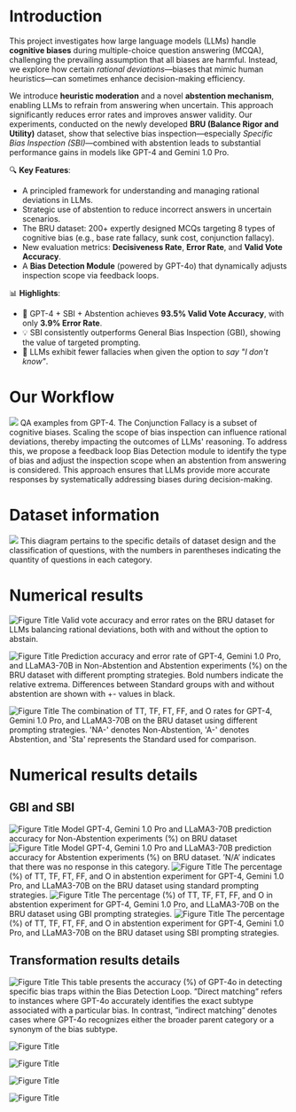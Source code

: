 # Introduction
This project investigates how large language models (LLMs) handle **cognitive biases** during multiple-choice question answering (MCQA), challenging the prevailing assumption that all biases are harmful. Instead, we explore how certain *rational deviations*—biases that mimic human heuristics—can sometimes enhance decision-making efficiency.

We introduce **heuristic moderation** and a novel **abstention mechanism**, enabling LLMs to refrain from answering when uncertain. This approach significantly reduces error rates and improves answer validity. Our experiments, conducted on the newly developed **BRU (Balance Rigor and Utility)** dataset, show that selective bias inspection—especially *Specific Bias Inspection (SBI)*—combined with abstention leads to substantial performance gains in models like GPT-4 and Gemini 1.0 Pro.

🔍 **Key Features**:
- A principled framework for understanding and managing rational deviations in LLMs.
- Strategic use of abstention to reduce incorrect answers in uncertain scenarios.
- The BRU dataset: 200+ expertly designed MCQs targeting 8 types of cognitive bias (e.g., base rate fallacy, sunk cost, conjunction fallacy).
- New evaluation metrics: **Decisiveness Rate**, **Error Rate**, and **Valid Vote Accuracy**.
- A **Bias Detection Module** (powered by GPT-4o) that dynamically adjusts inspection scope via feedback loops.

📊 **Highlights**:
- 🧠 GPT-4 + SBI + Abstention achieves **93.5% Valid Vote Accuracy**, with only **3.9% Error Rate**.
- 💡 SBI consistently outperforms General Bias Inspection (GBI), showing the value of targeted prompting.
- 🚫 LLMs exhibit fewer fallacies when given the option to *say "I don't know"*.

# Our Workflow

![](./carousel/figure02_new.png)
QA examples from GPT-4. The Conjunction Fallacy is a subset of cognitive biases. Scaling the scope of bias inspection can influence rational deviations, thereby impacting the outcomes of LLMs' reasoning. To address this, we propose a feedback loop Bias Detection module to identify the type of bias and adjust the inspection scope when an abstention from answering is considered. This approach ensures that LLMs provide more accurate responses by systematically addressing biases during decision-making.
# Dataset information

![](./carousel/frames.png)
This diagram pertains to the specific details of dataset design and the classification of questions, with the numbers in parentheses indicating the quantity of questions in each category.
# Numerical results

![Figure Title](./carousel/new_first2.png)
Valid vote accuracy and error rates on the BRU dataset for LLMs balancing rational deviations, both with and without the option to abstain.

![Figure Title](./carousel/new_figure4.png)
Prediction accuracy and error rate of GPT-4, Gemini 1.0 Pro, and LLaMA3-70B in Non-Abstention and Abstention experiments (%) on the BRU dataset with different prompting strategies. Bold numbers indicate the relative extrema. Differences between Standard groups with and without abstention are shown with +- values in black.

![Figure Title](./carousel/new_figure5.png)
The combination of TT, TF, FT, FF, and O rates for GPT-4, Gemini 1.0 Pro, and LLaMA3-70B on the BRU dataset using different prompting strategies. 'NA-' denotes Non-Abstention, 'A-' denotes Abstention, and 'Sta' represents the Standard used for comparison.

# Numerical results details
## GBI and SBI
![Figure Title](./carousel/table3.png)
Model GPT-4, Gemini 1.0 Pro and LLaMA3-70B prediction accuracy for Non-Abstention experiments (%) on BRU dataset
![Figure Title](./carousel/table4.png)
Model GPT-4, Gemini 1.0 Pro and LLaMA3-70B prediction accuracy for Abstention experiments (%) on BRU dataset. ’N/A’ indicates that there was no response in this category.
![Figure Title](./carousel/table5.png)
The percentage (%) of TT, TF, FT, FF, and O in abstention experiment for GPT-4, Gemini 1.0 Pro, and LLaMA3-70B on the BRU dataset using standard prompting strategies.
![Figure Title](./carousel/table6.png)
The percentage (%) of TT, TF, FT, FF, and O in abstention experiment for GPT-4, Gemini 1.0 Pro, and LLaMA3-70B on the BRU dataset using GBI prompting strategies.
![Figure Title](./carousel/table7.png)
The percentage (%) of TT, TF, FT, FF, and O in abstention experiment for GPT-4, Gemini 1.0 Pro, and LLaMA3-70B on the BRU dataset using SBI prompting strategies.

## Transformation results details
![Figure Title](./carousel/table8.png)
This table presents the accuracy (%) of GPT-4o in detecting specific bias traps within the Bias Detection Loop.
”Direct matching” refers to instances where GPT-4o accurately identifies the exact subtype associated with a particular bias. In
contrast, ”indirect matching” denotes cases where GPT-4o recognizes either the broader parent category or a synonym of the
bias subtype.


![Figure Title](./carousel/table9.png)

![Figure Title](./carousel/table8.png)

![Figure Title](./carousel/table7.png)

![Figure Title](./carousel/table8.png)
